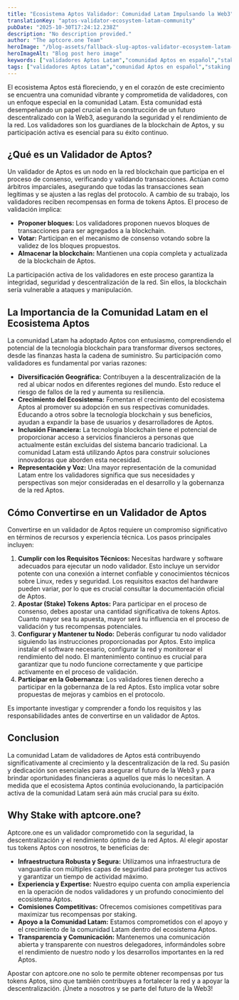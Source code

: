 ```yaml
---
title: "Ecosistema Aptos Validador: Comunidad Latam Impulsando la Web3"
translationKey: "aptos-validator-ecosystem-latam-community"
pubDate: "2025-10-30T17:24:12.238Z"
description: "No description provided."
author: "The aptcore.one Team"
heroImage: "/blog-assets/fallback-slug-aptos-validator-ecosystem-latam-community.jpg"
heroImageAlt: "Blog post hero image"
keywords: ["validadores Aptos Latam","comunidad Aptos en español","staking Aptos rendimiento","ecosistema Aptos Web3","Aptos nodos validadores","comprar Aptos en Latam","Aptos blockchain comunidad"] 
tags: ["validadores Aptos Latam","comunidad Aptos en español","staking Aptos rendimiento","ecosistema Aptos Web3","Aptos nodos validadores","comprar Aptos en Latam","Aptos blockchain comunidad"]
---
```


El ecosistema Aptos está floreciendo, y en el corazón de este crecimiento se encuentra una comunidad vibrante y comprometida de validadores, con un enfoque especial en la comunidad Latam.  Esta comunidad está desempeñando un papel crucial en la construcción de un futuro descentralizado con la Web3, asegurando la seguridad y el rendimiento de la red. Los validadores son los guardianes de la blockchain de Aptos, y su participación activa es esencial para su éxito continuo.

## ¿Qué es un Validador de Aptos?

Un validador de Aptos es un nodo en la red blockchain que participa en el proceso de consenso, verificando y validando transacciones.  Actúan como árbitros imparciales, asegurando que todas las transacciones sean legítimas y se ajusten a las reglas del protocolo.  A cambio de su trabajo, los validadores reciben recompensas en forma de tokens Aptos.  El proceso de validación implica:

*   **Proponer bloques:**  Los validadores proponen nuevos bloques de transacciones para ser agregados a la blockchain.
*   **Votar:**  Participan en el mecanismo de consenso votando sobre la validez de los bloques propuestos.
*   **Almacenar la blockchain:**  Mantienen una copia completa y actualizada de la blockchain de Aptos.

La participación activa de los validadores en este proceso garantiza la integridad, seguridad y descentralización de la red. Sin ellos, la blockchain sería vulnerable a ataques y manipulación.

## La Importancia de la Comunidad Latam en el Ecosistema Aptos

La comunidad Latam ha adoptado Aptos con entusiasmo, comprendiendo el potencial de la tecnología blockchain para transformar diversos sectores, desde las finanzas hasta la cadena de suministro. Su participación como validadores es fundamental por varias razones:

*   **Diversificación Geográfica:** Contribuyen a la descentralización de la red al ubicar nodos en diferentes regiones del mundo.  Esto reduce el riesgo de fallos de la red y aumenta su resiliencia.
*   **Crecimiento del Ecosistema:** Fomentan el crecimiento del ecosistema Aptos al promover su adopción en sus respectivas comunidades.  Educando a otros sobre la tecnología blockchain y sus beneficios, ayudan a expandir la base de usuarios y desarrolladores de Aptos.
*   **Inclusión Financiera:** La tecnología blockchain tiene el potencial de proporcionar acceso a servicios financieros a personas que actualmente están excluidas del sistema bancario tradicional.  La comunidad Latam está utilizando Aptos para construir soluciones innovadoras que aborden esta necesidad.
*   **Representación y Voz:** Una mayor representación de la comunidad Latam entre los validadores significa que sus necesidades y perspectivas son mejor consideradas en el desarrollo y la gobernanza de la red Aptos.

##  Cómo Convertirse en un Validador de Aptos

Convertirse en un validador de Aptos requiere un compromiso significativo en términos de recursos y experiencia técnica. Los pasos principales incluyen:

1.  **Cumplir con los Requisitos Técnicos:** Necesitas hardware y software adecuados para ejecutar un nodo validador. Esto incluye un servidor potente con una conexión a internet confiable y conocimientos técnicos sobre Linux, redes y seguridad. Los requisitos exactos del hardware pueden variar, por lo que es crucial consultar la documentación oficial de Aptos.
2.  **Apostar (Stake) Tokens Aptos:** Para participar en el proceso de consenso, debes apostar una cantidad significativa de tokens Aptos. Cuanto mayor sea tu apuesta, mayor será tu influencia en el proceso de validación y tus recompensas potenciales.
3.  **Configurar y Mantener tu Nodo:**  Deberás configurar tu nodo validador siguiendo las instrucciones proporcionadas por Aptos. Esto implica instalar el software necesario, configurar la red y monitorear el rendimiento del nodo. El mantenimiento continuo es crucial para garantizar que tu nodo funcione correctamente y que participe activamente en el proceso de validación.
4.  **Participar en la Gobernanza:** Los validadores tienen derecho a participar en la gobernanza de la red Aptos. Esto implica votar sobre propuestas de mejoras y cambios en el protocolo.

Es importante investigar y comprender a fondo los requisitos y las responsabilidades antes de convertirse en un validador de Aptos.

## Conclusion

La comunidad Latam de validadores de Aptos está contribuyendo significativamente al crecimiento y la descentralización de la red. Su pasión y dedicación son esenciales para asegurar el futuro de la Web3 y para brindar oportunidades financieras a aquellos que más lo necesitan. A medida que el ecosistema Aptos continúa evolucionando, la participación activa de la comunidad Latam será aún más crucial para su éxito.

## Why Stake with aptcore.one?

Aptcore.one es un validador comprometido con la seguridad, la descentralización y el rendimiento óptimo de la red Aptos. Al elegir apostar tus tokens Aptos con nosotros, te beneficias de:

*   **Infraestructura Robusta y Segura:**  Utilizamos una infraestructura de vanguardia con múltiples capas de seguridad para proteger tus activos y garantizar un tiempo de actividad máximo.
*   **Experiencia y Expertise:**  Nuestro equipo cuenta con amplia experiencia en la operación de nodos validadores y un profundo conocimiento del ecosistema Aptos.
*   **Comisiones Competitivas:**  Ofrecemos comisiones competitivas para maximizar tus recompensas por staking.
*   **Apoyo a la Comunidad Latam:**  Estamos comprometidos con el apoyo y el crecimiento de la comunidad Latam dentro del ecosistema Aptos.
*   **Transparencia y Comunicación:**  Mantenemos una comunicación abierta y transparente con nuestros delegadores, informándoles sobre el rendimiento de nuestro nodo y los desarrollos importantes en la red Aptos.

Apostar con aptcore.one no solo te permite obtener recompensas por tus tokens Aptos, sino que también contribuyes a fortalecer la red y a apoyar la descentralización. ¡Únete a nosotros y se parte del futuro de la Web3!